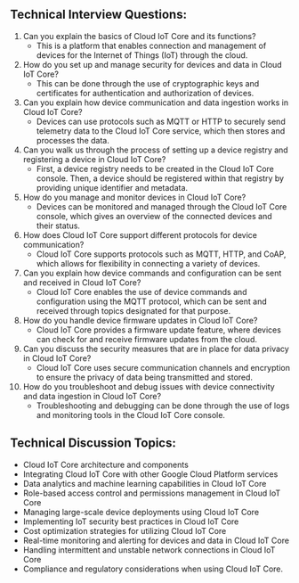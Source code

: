 
## Technical Interview Questions:
1. Can you explain the basics of Cloud IoT Core and its functions?
	- This is a platform that enables connection and management of devices for the Internet of Things (IoT) through the cloud.
2. How do you set up and manage security for devices and data in Cloud IoT Core?
	- This can be done through the use of cryptographic keys and certificates for authentication and authorization of devices.
3. Can you explain how device communication and data ingestion works in Cloud IoT Core?
	- Devices can use protocols such as MQTT or HTTP to securely send telemetry data to the Cloud IoT Core service, which then stores and processes the data.
4. Can you walk us through the process of setting up a device registry and registering a device in Cloud IoT Core?
	- First, a device registry needs to be created in the Cloud IoT Core console. Then, a device should be registered within that registry by providing unique identifier and metadata.
5. How do you manage and monitor devices in Cloud IoT Core?
	- Devices can be monitored and managed through the Cloud IoT Core console, which gives an overview of the connected devices and their status.
6. How does Cloud IoT Core support different protocols for device communication?
	- Cloud IoT Core supports protocols such as MQTT, HTTP, and CoAP, which allows for flexibility in connecting a variety of devices.
7. Can you explain how device commands and configuration can be sent and received in Cloud IoT Core?
	- Cloud IoT Core enables the use of device commands and configuration using the MQTT protocol, which can be sent and received through topics designated for that purpose.
8. How do you handle device firmware updates in Cloud IoT Core?
	- Cloud IoT Core provides a firmware update feature, where devices can check for and receive firmware updates from the cloud.
9. Can you discuss the security measures that are in place for data privacy in Cloud IoT Core?
	- Cloud IoT Core uses secure communication channels and encryption to ensure the privacy of data being transmitted and stored.
10. How do you troubleshoot and debug issues with device connectivity and data ingestion in Cloud IoT Core?
	- Troubleshooting and debugging can be done through the use of logs and monitoring tools in the Cloud IoT Core console.

## Technical Discussion Topics:
- Cloud IoT Core architecture and components
- Integrating Cloud IoT Core with other Google Cloud Platform services
- Data analytics and machine learning capabilities in Cloud IoT Core
- Role-based access control and permissions management in Cloud IoT Core
- Managing large-scale device deployments using Cloud IoT Core
- Implementing IoT security best practices in Cloud IoT Core
- Cost optimization strategies for utilizing Cloud IoT Core
- Real-time monitoring and alerting for devices and data in Cloud IoT Core
- Handling intermittent and unstable network connections in Cloud IoT Core
- Compliance and regulatory considerations when using Cloud IoT Core.